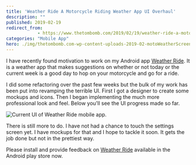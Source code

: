 ```yaml
---
title: 'Weather Ride A Motorcycle Riding Weather App UI Overhaul'
description: ""
published: 2019-02-19
redirect_from: 
            - https://www.thetombomb.com/2019/02/19/weather-ride-a-motorcycle-riding-weather-app-ui-overhaul/
categories: "Mobile App"
hero: ./img/thetombomb.com-wp-content-uploads-2019-02-motoWeatherScreenshot.png
---
```

<!-- wp:paragraph -->

I have recently found motivation to work on my Android app [Weather Ride](https://play.google.com/store/apps/details?id=com.thetombomb.motorcycleridingweather). It is a weather app that makes suggestions on whether or not today or the current week is a good day to hop on your motorcycle and go for a ride.

<!-- /wp:paragraph -->

<!-- wp:paragraph -->

I did some refactoring over the past few weeks but the bulk of my work has been put into revamping the terrible UI. First I got a designer to create some mockups and icons. Then I began implementing the much more professional look and feel. Below you'll see the UI progress made so far.

<!-- /wp:paragraph -->

<!-- wp:image {"id":1657,"align":"center","width":310,"height":512} -->

![Current UI of Weather Ride mobile app.](./img/thetombomb.com-wp-content-uploads-2019-02-motoWeatherScreenshot.png)

<!-- /wp:image -->

<!-- wp:paragraph -->

There is still more to do. I have not had a chance to touch the settings screen yet. I have mockups for that and I hope to tackle it soon. It gets the job done but not in the prettiest way.

<!-- /wp:paragraph -->

<!-- wp:paragraph -->

Please install and provide feedback on [Weather Ride](https://play.google.com/store/apps/details?id=com.thetombomb.motorcycleridingweather) available in the Android play store now.

<!-- /wp:paragraph -->

<!-- wp:paragraph -->

<!-- /wp:paragraph -->
